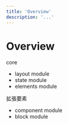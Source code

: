 ```yaml
---
title: 'Overview'
description: '...'
---
```


# Overview

core
- layout module
- state module
- elements module

拡張要素
- component module
- block module
